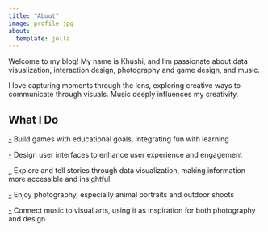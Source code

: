 ```yaml
---
title: "About"
image: profile.jpg
about:
  template: jolla
---
```


Welcome to my blog! My name is Khushi, and I'm passionate about data visualization, interaction design, photography and game design, and music.

I love capturing moments through the lens, exploring creative ways to communicate through visuals. Music deeply influences my creativity.

## What I Do

[-]{.underline} Build games with educational goals, integrating fun with learning

[-]{.underline} Design user interfaces to enhance user experience and engagement

[-]{.underline} Explore and tell stories through data visualization, making information more accessible and insightful

[-]{.underline} Enjoy photography, especially animal portraits and outdoor shoots

[-]{.underline} Connect music to visual arts, using it as inspiration for both photography and design
